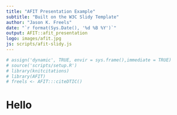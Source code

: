 ```yaml
---
title: "AFIT Presentation Example"
subtitle: "Built on the W3C Slidy Template"
author: "Jason K. Freels"
date: "`r format(Sys.Date(), '%d %B %Y')`"
output: AFIT::afit_presentation
logo: images/afit.jpg
js: scripts/afit-slidy.js
---
```


```r
# assign('dynamic', TRUE, envir = sys.frame(),immediate = TRUE)
# source('scripts/setup.R')
# library(knitcitations)
# library(AFIT)
# freels <- AFIT:::citeDTIC()
```

# Hello